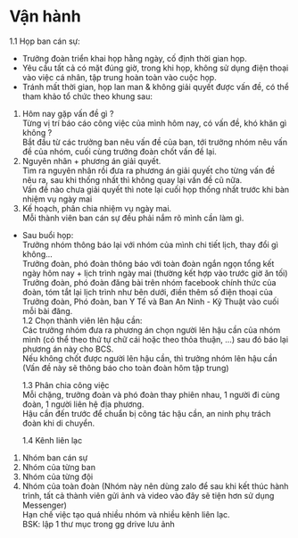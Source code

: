 # Vận hành

1.1 Họp ban cán sự:

- Trưởng đoàn triển khai họp hằng ngày, cố định thời gian họp.
- Yêu cầu tất cả có mặt đúng giờ, trong khi họp, không sử dụng điện thoại vào việc cá nhân, tập trung hoàn toàn vào cuộc họp.
- Tránh mất thời gian, họp lan man & không giải quyết được vấn đề, có thể tham khảo tổ chức theo khung sau:

1.  Hôm nay gặp vấn đề gì ?  
    Từng vị trí báo cáo công việc của mình hôm nay, có vấn đề, khó khăn gì không ?  
    Bắt đầu từ các trưởng ban nêu vấn đề của ban, tới trưởng nhóm nêu vấn đề của nhóm, cuối cùng trưởng đoàn chốt vấn đề lại.
2.  Nguyên nhân + phương án giải quyết.  
    Tìm ra nguyên nhân rồi đưa ra phương án giải quyết cho từng vấn đề nêu ra, sau khi thống nhất thì không quay lại vấn đề cũ nữa.  
    Vấn đề nào chưa giải quyết thì note lại cuối họp thống nhất trước khi bàn nhiệm vụ ngày mai
3.  Kế hoạch, phân chia nhiệm vụ ngày mai.  
    Mỗi thành viên ban cán sự đều phải nắm rõ mình cần làm gì.

- Sau buổi họp:  
   Trưởng nhóm thông báo lại với nhóm của mình chi tiết lịch, thay đổi gì không...  
   Trưởng đoàn, phó đoàn thông báo với toàn đoàn ngắn ngọn tổng kết ngày hôm nay + lịch trình ngày mai (thường kết hợp vào trước giờ ăn tối)  
   Trưởng đoàn, phó đoàn đăng bài trên nhóm facebook chính thức của đoàn, tóm tắt lại lịch trình như bên dưới, điền thêm số điện thoại của Trưởng đoàn, Phó đoàn, ban Y Tế và Ban An Ninh - Kỹ Thuật vào cuối mỗi bài đăng.  
   1.2 Chọn thành viên lên hậu cần:  
   Các trưởng nhóm đưa ra phương án chọn người lên hậu cần của nhóm mình (có thể theo thứ tự chữ cái hoặc theo thỏa thuận, ...) sau đó báo lại phương án này cho BCS.  
   Nếu không chốt được người lên hậu cần, thì trưởng nhóm lên hậu cần (Vấn đề này sẽ thông báo cho toàn đoàn hôm tập trung)

  1.3 Phân chia công việc  
   Mỗi chặng, trưởng đoàn và phó đoàn thay phiên nhau, 1 người đi cùng đoàn, 1 người liên hệ địa phương.  
   Hậu cần đến trước để chuẩn bị công tác hậu cần, an ninh phụ trách đoàn khi di chuyển.

  1.4 Kênh liên lạc

1.  Nhóm ban cán sự
2.  Nhóm của từng ban
3.  Nhóm của từng đội
4.  Nhóm của toàn đoàn (Nhóm này nên dùng zalo để sau khi kết thúc hành trình, tất cả thành viên gửi ảnh và video vào đây sẽ tiện hơn sử dụng Messenger)  
    Hạn chế việc tạo quá nhiều nhóm và nhiều kênh liên lạc.  
    BSK: lập 1 thư mục trong gg drive lưu ảnh
